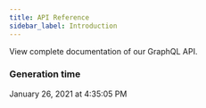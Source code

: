 ```yaml
---
title: API Reference
sidebar_label: Introduction
---
```


View complete documentation of our GraphQL API.

### Generation time
[comment]: # (generated-date-time)
January 26, 2021 at 4:35:05 PM

